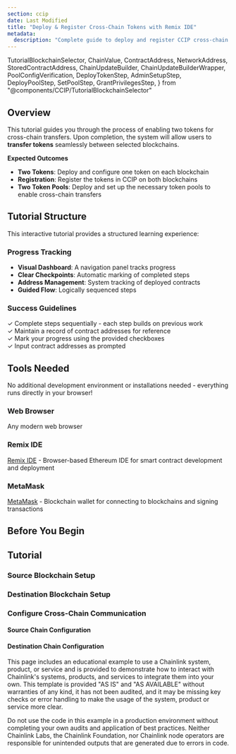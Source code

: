 ```yaml
---
section: ccip
date: Last Modified
title: "Deploy & Register Cross-Chain Tokens with Remix IDE"
metadata:
  description: "Complete guide to deploy and register CCIP cross-chain tokens using Remix IDE, by leveraging the Cross-Chain Token (CCT) standard. Learn step-by-step token deployment, pool configuration, and cross-chain setup. No development environment needed."
---
```


  TutorialBlockchainSelector,
  ChainValue,
  ContractAddress,
  NetworkAddress,
  StoredContractAddress,
  ChainUpdateBuilder,
  ChainUpdateBuilderWrapper,
  PoolConfigVerification,
  DeployTokenStep,
  AdminSetupStep,
  DeployPoolStep,
  SetPoolStep,
  GrantPrivilegesStep,
} from "@components/CCIP/TutorialBlockchainSelector"

## Overview

This tutorial guides you through the process of enabling two tokens for cross-chain transfers. Upon completion, the system will allow users to **transfer tokens** seamlessly between selected blockchains.

**Expected Outcomes**

- **Two Tokens**: Deploy and configure one token on each blockchain
- **Registration**: Register the tokens in CCIP on both blockchains
- **Two Token Pools**: Deploy and set up the necessary token pools to enable cross-chain transfers

## Tutorial Structure

This interactive tutorial provides a structured learning experience:

### Progress Tracking

- **Visual Dashboard**: A navigation panel tracks progress
- **Clear Checkpoints**: Automatic marking of completed steps
- **Address Management**: System tracking of deployed contracts
- **Guided Flow**: Logically sequenced steps

### Success Guidelines

✓ Complete steps sequentially - each step builds on previous work  
✓ Maintain a record of contract addresses for reference  
✓ Mark your progress using the provided checkboxes  
✓ Input contract addresses as prompted

## Tools Needed

<Aside type="note" title="Development Environment">
  No additional development environment or installations needed - everything runs directly in your browser!
</Aside>

### Web Browser

Any modern web browser

### Remix IDE

[Remix IDE](https://remix.ethereum.org) - Browser-based Ethereum IDE for smart contract development and deployment

### MetaMask

[MetaMask](https://metamask.io/) - Blockchain wallet for connecting to blockchains and signing transactions

## Before You Begin

<PrerequisitesCard client:load />

<TutorialBlockchainSelector client:load />

<ContractsImportCard client:load />

## Tutorial

### Source Blockchain Setup

<DeployTokenStep chain="source" client:load />

<AdminSetupStep chain="source" client:load />

<DeployPoolStep chain="source" client:load />

<SetPoolStep chain="source" client:load />

### Destination Blockchain Setup

<DeployTokenStep chain="destination" client:load />

<AdminSetupStep chain="destination" client:load />

<DeployPoolStep chain="destination" client:load />

<SetPoolStep chain="destination" client:load />

### Configure Cross-Chain Communication

#### Source Chain Configuration

<GrantPrivilegesStep chain="source" client:load />

<ChainUpdateBuilderWrapper chain="source" client:load />

<PoolConfigVerification chain="source" client:load />

#### Destination Chain Configuration

<GrantPrivilegesStep chain="destination" client:load />

<ChainUpdateBuilderWrapper chain="destination" client:load />

<PoolConfigVerification chain="destination" client:load />

<Aside type="caution" title="Educational Example Disclaimer">
  This page includes an educational example to use a Chainlink system, product, or service and is provided to demonstrate how to interact with Chainlink's systems, products, and services to integrate them into your own. This template is provided "AS IS" and "AS AVAILABLE" without warranties of any kind, it has not been audited, and it may be missing key checks or error handling to make the usage of the system, product or service more clear. 
  
  Do not use the code in this example in a production environment without completing your own audits and application of best practices. Neither Chainlink Labs, the Chainlink Foundation, nor Chainlink node operators are responsible for unintended outputs that are generated due to errors in code.

</Aside>
